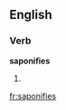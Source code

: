 ==English==

===Verb===
'''saponifies'''

# {{third-person singular of|saponify}}

[[fr:saponifies]]